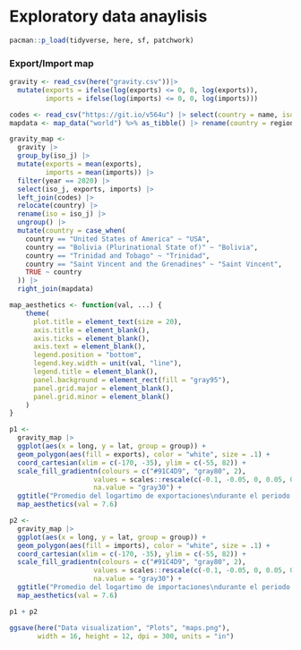# Exploratory data anaylisis

```r
pacman::p_load(tidyverse, here, sf, patchwork)
```

### Export/Import map

```r
gravity <- read_csv(here("gravity.csv"))|> 
  mutate(exports = ifelse(log(exports) <= 0, 0, log(exports)),
         imports = ifelse(log(imports) <= 0, 0, log(imports)))

codes <- read_csv("https://git.io/v564u") |> select(country = name, iso_j = `alpha-3`)
mapdata <- map_data("world") %>% as_tibble() |> rename(country = region)
```

```r
gravity_map <- 
  gravity |> 
  group_by(iso_j) |> 
  mutate(exports = mean(exports),
         imports = mean(imports)) |> 
  filter(year == 2020) |> 
  select(iso_j, exports, imports) |> 
  left_join(codes) |> 
  relocate(country) |> 
  rename(iso = iso_j) |> 
  ungroup() |> 
  mutate(country = case_when(
    country == "United States of America" ~ "USA",
    country == "Bolivia (Plurinational State of)" ~ "Bolivia",
    country == "Trinidad and Tobago" ~ "Trinidad",
    country == "Saint Vincent and the Grenadines" ~ "Saint Vincent",
    TRUE ~ country
  )) |> 
  right_join(mapdata)
```

```r
map_aesthetics <- function(val, ...) {
    theme(
      plot.title = element_text(size = 20),
      axis.title = element_blank(),
      axis.ticks = element_blank(),
      axis.text = element_blank(),
      legend.position = "bottom",
      legend.key.width = unit(val, "line"),
      legend.title = element_blank(),
      panel.background = element_rect(fill = "gray95"),
      panel.grid.major = element_blank(),
      panel.grid.minor = element_blank()
    )
}
```

```r
p1 <- 
  gravity_map |> 
  ggplot(aes(x = long, y = lat, group = group)) +
  geom_polygon(aes(fill = exports), color = "white", size = .1) +
  coord_cartesian(xlim = c(-170, -35), ylim = c(-55, 82)) +
  scale_fill_gradientn(colours = c("#91C4D9", "gray80", 2),
                     values = scales::rescale(c(-0.1, -0.05, 0, 0.05, 0.1)),
                     na.value = "gray30") +
  ggtitle("Promedio del logartimo de exportaciones\ndurante el periodo de análisis por país de destino") +
  map_aesthetics(val = 7.6)

p2 <- 
  gravity_map |> 
  ggplot(aes(x = long, y = lat, group = group)) +
  geom_polygon(aes(fill = imports), color = "white", size = .1) +
  coord_cartesian(xlim = c(-170, -35), ylim = c(-55, 82)) +
  scale_fill_gradientn(colours = c("#91C4D9", "gray80", 2),
                     values = scales::rescale(c(-0.1, -0.05, 0, 0.05, 0.1)),
                     na.value = "gray30") +
  ggtitle("Promedio del logartimo de importaciones\ndurante el periodo de análisis por país de origen") +
  map_aesthetics(val = 7.6)

p1 + p2
```

```r
ggsave(here("Data visualization", "Plots", "maps.png"), 
       width = 16, height = 12, dpi = 300, units = "in")
```

